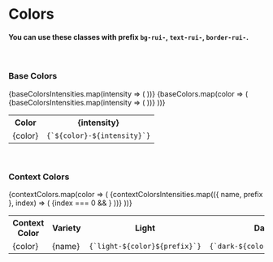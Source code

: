 
<Meta title="Themes/Colors" />

# Colors
#### You can use these classes with prefix `bg-rui-`, `text-rui-`, `border-rui-`.

&nbsp;
### Base Colors

<div className="max-w-full overflow-y-scroll">
  <table>
    <tbody>
      <tr>
        <th>Color</th>
        {baseColorsIntensities.map(intensity => (
          <th key={intensity}>{intensity}</th>
        ))}
      </tr>
      {baseColors.map(color => (
        <tr key={color}>
          <td>
            {color}
          </td>
          {baseColorsIntensities.map(intensity => (
            <td key={`${color}-${intensity}`} className="sb-unstyled text-center">
              <div className={`w-12 h-12 mx-auto rounded shadow bg-rui-${color}-${intensity}`}></div>
              <div className="font-bold mt-2"><code>{`${color}-${intensity}`}</code></div>
            </td>
          ))}
        </tr>
      ))}
    </tbody>
  </table>
</div>

&nbsp;
### Context Colors

<table>
  <tbody>
    <tr>
      <th>Context Color</th>
      <th>Variety</th>
      <th>Light</th>
      <th>Dark</th>
      <th>Adaptive (based on browser theme)</th>
    </tr>
    {contextColors.map(color => (
      <Fragment key={color}>
        {contextColorsIntensities.map(({ name, prefix }, index) => (
          <tr key={`${color}-${name}-${prefix}`}>
            {index === 0 && <td rowSpan={3}>{color}</td>}
            <td>{name}</td>
            <td className="sb-unstyled text-center">
              <div className={`w-12 h-12 mx-auto rounded shadow bg-rui-light-${color}${prefix}`}></div>
              <div className="font-bold mt-2"><code>{`light-${color}${prefix}`}</code></div>
            </td>
            <td className="sb-unstyled text-center">
              <div className={`w-12 h-12 mx-auto rounded shadow bg-rui-dark-${color}${prefix}`}></div>
              <div className="font-bold mt-2"><code>{`dark-${color}${prefix}`}</code></div>
            </td>
            <td className="sb-unstyled text-center">
              <div className={`w-12 h-12 mx-auto rounded shadow bg-rui-${color}${prefix}`}></div>
              <div className="font-bold mt-2"><code>{`${color}${prefix}`}</code></div>
            </td>
          </tr>
        ))}
      </Fragment>
    ))}
  </tbody>
</table>
